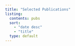 ```yaml
---
title: "Selected Publications"
listing:
  contents: pubs
  sort:
    - "date desc"
    - "title"
  type: default
---
```

